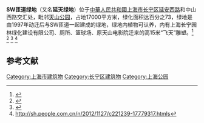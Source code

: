 '''SW匝道绿地'''（又名'''延天绿地'''）位于[[中華人民共和國|中華人民共和國]][[上海市|上海市]][[长宁区|长宁区]][[延安西路|延安西路]]和中山西路交汇处，毗邻[[天山公园|天山公园]]，占地17000平方米，绿化面积达百分之73，绿地是由1997年动迁后与SW匝道一起建成的绿地，绿地内植物可认养，内有上海长宁园林绿化建设有限公司、厕所、篮球场、原天山电影院迁来的高15米“飞天”雕塑。<ref>{{cite web|url=http://www.shanghai.gov.cn/nw2/nw2314/nw2315/nw4411/u21aw95961.html|title=上海要闻|website=www.shanghai.gov.cn}}</ref>
<ref>{{cite web|url=http://shzw.eastday.com/eastday/city/gk/20190709/u1a14960515.html|title=原来长宁有这么多有趣好玩的地方-区域频道-东方网|website=shzw.eastday.com|access-date=2020-10-08|archive-date=2020-10-09|archive-url=https://web.archive.org/web/20201009190255/http://shzw.eastday.com/eastday/city/gk/20190709/u1a14960515.html|dead-url=no}}</ref>
<ref>{{cite web|url=https://www.bidcenter.com.cn/newscontent-102481537-1.html|title=绿道建设经费（2020）项目-采招网|website=www.bidcenter.com.cn|access-date=2020-10-08|archive-date=2020-10-13|archive-url=https://web.archive.org/web/20201013174155/https://www.bidcenter.com.cn/newscontent-102481537-1.html|dead-url=no}}</ref>
<ref>http://sh.people.com.cn/n/2012/1127/c221239-17779317.htmls</ref>

==参考文献==
{{reflist}}

{{上海公園}}
[[Category:上海市建筑物|Category:上海市建筑物]]
[[Category:长宁区建筑物|Category:长宁区建筑物]]
[[Category:上海公园|Category:上海公园]]